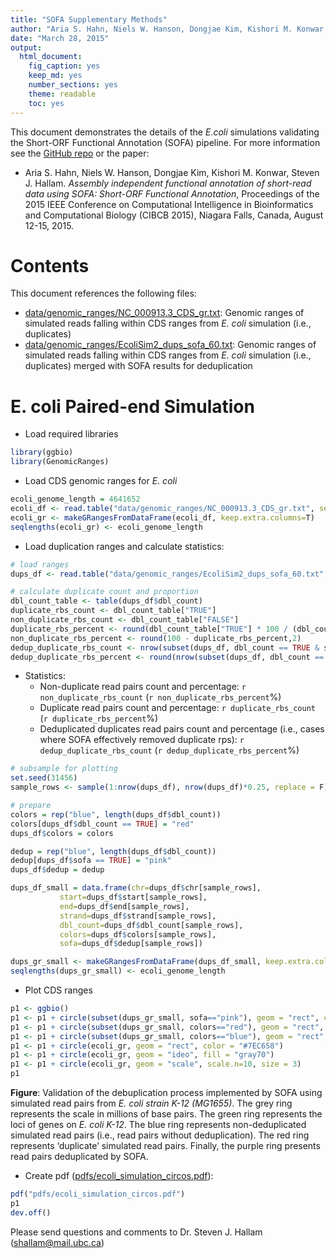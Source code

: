 ```yaml
---
title: "SOFA Supplementary Methods"
author: "Aria S. Hahn, Niels W. Hanson, Dongjae Kim, Kishori M. Konwar, and Steven J. Hallam"
date: "March 28, 2015"
output:
  html_document:
    fig_caption: yes
    keep_md: yes
    number_sections: yes
    theme: readable
    toc: yes
---
```


This document demonstrates the details of the *E.coli* simulations validating the Short-ORF Functional Annotation (SOFA) pipeline. For more information see the [GitHub repo](https://github.com/hallamlab/SOFA) or the paper:

* Aria S. Hahn, Niels W. Hanson, Dongjae Kim, Kishori M. Konwar, Steven J. Hallam. *Assembly independent functional annotation of short-read data using SOFA: Short-ORF Functional Annotation*, Proceedings of the 2015 IEEE Conference on Computational Intelligence in Bioinformatics and Computational Biology (CIBCB 2015), Niagara Falls, Canada, August 12-15, 2015.

# Contents

This document references the following files:

* [data/genomic_ranges/NC_000913.3_CDS_gr.txt](data/genomic_ranges/NC_000913.3_CDS_gr.txt): Genomic ranges of simulated reads falling within CDS ranges from *E. coli* simulation (i.e., duplicates)
* [data/genomic_ranges/EcoliSim2_dups_sofa_60.txt](data/genomic_ranges/EcoliSim2_dups_sofa_60.txt):  Genomic ranges of simulated reads falling within CDS ranges from *E. coli* simulation (i.e., duplicates) merged with SOFA results for deduplication 

# E. coli Paired-end Simulation

* Load required libraries

```r
library(ggbio)
library(GenomicRanges)
```

* Load CDS genomic ranges for *E. coli*

```r
ecoli_genome_length = 4641652
ecoli_df <- read.table("data/genomic_ranges/NC_000913.3_CDS_gr.txt", sep="\t", header=T, quote = "")
ecoli_gr <- makeGRangesFromDataFrame(ecoli_df, keep.extra.columns=T)
seqlengths(ecoli_gr) <- ecoli_genome_length
```

* Load duplication ranges and calculate statistics:

```r
# load ranges
dups_df <- read.table("data/genomic_ranges/EcoliSim2_dups_sofa_60.txt", sep="\t", header=T, quote="")

# calculate duplicate count and proportion
dbl_count_table <- table(dups_df$dbl_count)
duplicate_rbs_count <- dbl_count_table["TRUE"]
non_duplicate_rbs_count <- dbl_count_table["FALSE"]
duplicate_rbs_percent <- round(dbl_count_table["TRUE"] * 100 / (dbl_count_table["TRUE"] + dbl_count_table["FALSE"]),2)
non_duplicate_rbs_percent <- round(100 - duplicate_rbs_percent,2)
dedup_duplicate_rbs_count <- nrow(subset(dups_df, dbl_count == TRUE & sofa != FALSE))
dedup_duplicate_rbs_percent <- round(nrow(subset(dups_df, dbl_count == TRUE & sofa != FALSE)) * 100 / nrow(subset(dups_df, dbl_count == TRUE)), 2)
```

* Statistics:
    * Non-duplicate read pairs count and percentage: `r non_duplicate_rbs_count` (`r non_duplicate_rbs_percent`%)
    * Duplicate read pairs count and percentage: `r duplicate_rbs_count` (`r duplicate_rbs_percent`%)
    * Deduplicated duplicates read pairs count and percentage (i.e., cases where SOFA effectively removed duplicate rps): `r dedup_duplicate_rbs_count` (`r dedup_duplicate_rbs_percent`%)

```r
# subsample for plotting
set.seed(31456)
sample_rows <- sample(1:nrow(dups_df), nrow(dups_df)*0.25, replace = F)

# prepare
colors = rep("blue", length(dups_df$dbl_count))
colors[dups_df$dbl_count == TRUE] = "red"
dups_df$colors = colors

dedup = rep("blue", length(dups_df$dbl_count))
dedup[dups_df$sofa == TRUE] = "pink"
dups_df$dedup = dedup

dups_df_small = data.frame(chr=dups_df$chr[sample_rows],
           start=dups_df$start[sample_rows],
           end=dups_df$end[sample_rows],
           strand=dups_df$strand[sample_rows],
           dbl_count=dups_df$dbl_count[sample_rows],
           colors=dups_df$colors[sample_rows],
           sofa=dups_df$dedup[sample_rows])

dups_gr_small <- makeGRangesFromDataFrame(dups_df_small, keep.extra.columns=T)
seqlengths(dups_gr_small) <- ecoli_genome_length
```

* Plot CDS ranges

```r
p1 <- ggbio()
p1 <- p1 + circle(subset(dups_gr_small, sofa=="pink"), geom = "rect", color="purple")
p1 <- p1 + circle(subset(dups_gr_small, colors=="red"), geom = "rect", color="red") 
p1 <- p1 + circle(subset(dups_gr_small, colors=="blue"), geom = "rect", color="blue") 
p1 <- p1 + circle(ecoli_gr, geom = "rect", color = "#7EC658")
p1 <- p1 + circle(ecoli_gr, geom = "ideo", fill = "gray70") 
p1 <- p1 + circle(ecoli_gr, geom = "scale", scale.n=10, size = 3)
p1
```

**Figure**: Validation of the debuplication process implemented by SOFA using simulated read pairs from *E. coli strain K-12 (MG1655)*. The grey ring represents the scale in millions of base pairs. The green ring represents the loci of genes on *E. coli K-12*. The blue ring represents non-deduplicated simulated read pairs (i.e., read pairs without deduplication). The red ring represents 'duplicate' simulated read pairs. Finally, the purple ring presents read pairs deduplicated by SOFA.

* Create pdf ([pdfs/ecoli_simulation_circos.pdf](pdfs/ecoli_simulation_circos.pdf)):

```r
pdf("pdfs/ecoli_simulation_circos.pdf")
p1
dev.off()
```

Please send questions and comments to Dr. Steven J. Hallam (<shallam@mail.ubc.ca>)